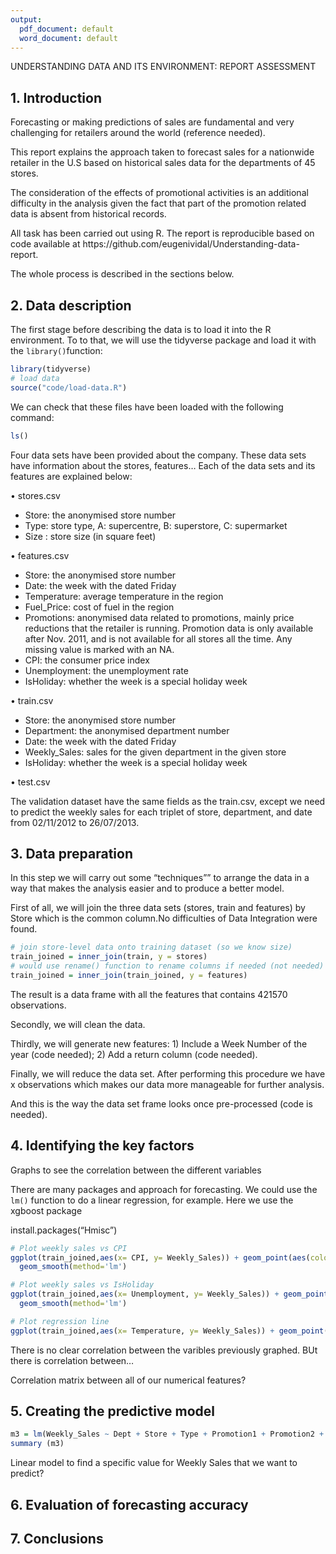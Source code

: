 ```yaml
---
output:
  pdf_document: default
  word_document: default
---
```


UNDERSTANDING DATA AND ITS ENVIRONMENT: REPORT ASSESSMENT

## 1. Introduction
Forecasting or making predictions of sales are fundamental and very challenging for retailers around the world (reference needed). 

This report explains the approach taken to forecast sales for a nationwide retailer in the U.S based on historical sales data for the departments of 45 stores. 

The consideration of the effects of promotional activities is an additional difficulty in the analysis given the fact that part of the promotion related data is absent from historical records. 

All task has been carried out using R. The report is reproducible based on code available at https://github.com/eugenividal/Understanding-data-report.

The whole process is described in the sections below.


## 2. Data description

The first stage before describing the data is to load it into the R environment. To to that, we will use the tidyverse package and load it with the `library()`function:

```r
library(tidyverse)
# load data
source("code/load-data.R")
```

We can check that these files have been loaded with the following command:

```r
ls()
```

Four data sets have been provided about the company. These data sets have information about the stores, features... Each of the data sets and its features are explained below:

•	stores.csv

- Store: the anonymised store number
- Type: store type, A: supercentre, B: superstore, C: supermarket
- Size : store size (in square feet)

•	features.csv

- Store: the anonymised store number
- Date:	the week with the dated Friday
- Temperature: average temperature in the region
- Fuel_Price: cost of fuel in the region
- Promotions:	anonymised data related to promotions, mainly price reductions that the retailer is running. Promotion data is only available after Nov. 2011, and is not available for all stores all the time. Any missing value is marked with an NA.
- CPI: the consumer price index
- Unemployment: the unemployment rate
- IsHoliday: whether the week is a special holiday week

•	train.csv

- Store: the anonymised store number
- Department: the anonymised department number
- Date: the week with the dated Friday
- Weekly_Sales: sales for the given department in the given store
- IsHoliday: whether the week is a special holiday week

•	test.csv

The validation dataset have the same fields as the train.csv, except we need to predict the weekly sales for each triplet of store, department, and date from 02/11/2012 to 26/07/2013.

## 3. Data preparation

In this step we will carry out some "techniques"" to arrange the data in a way that makes the analysis easier and to produce a better model.

First of all, we will join the three data sets (stores, train and features) by Store which is the common column.No difficulties of Data Integration were found.

```r
# join store-level data onto training dataset (so we know size)
train_joined = inner_join(train, y = stores)
# would use rename() function to rename columns if needed (not needed)
train_joined = inner_join(train_joined, y = features)
```

The result is a data frame with all the features that contains 421570 observations.

Secondly, we will clean the data.

Thirdly, we will generate new features: 1) Include a Week Number of the year (code needed); 2) Add a return column (code needed).

Finally, we will reduce the data set. After performing this procedure we have x observations which makes our data more manageable for further analysis.

And this is the way the data set frame looks once pre-processed (code is needed).

## 4. Identifying the key factors

Graphs to see the correlation between the different variables

There are many packages and approach for forecasting.
We could use the `lm()` function to do a linear regression, for example.
Here we use the xgboost package

install.packages("Hmisc")

```R
# Plot weekly sales vs CPI
ggplot(train_joined,aes(x= CPI, y= Weekly_Sales)) + geom_point(aes(color=train_joined$Type)) +stat_summary(fun.data=mean_cl_normal) + 
  geom_smooth(method='lm')
```




```r
# Plot weekly sales vs IsHoliday
ggplot(train_joined,aes(x= Unemployment, y= Weekly_Sales)) + geom_point(aes(color=train_joined$Type))+stat_summary(fun.data=mean_cl_normal) + 
  geom_smooth(method='lm')
```

```R
# Plot regression line
ggplot(train_joined,aes(x= Temperature, y= Weekly_Sales)) + geom_point(aes(color=train_joined$Type)) + geom_smooth()
```
 
There is no clear correlation between the varibles previously graphed. BUt there is correlation between...

Correlation matrix between all of our numerical features?


## 5. Creating the predictive model
 
```r
m3 = lm(Weekly_Sales ~ Dept + Store + Type + Promotion1 + Promotion2 + Promotion3 + Promotion4 + Promotion5 + CPI + Unemployment, data = train_joined)
summary (m3)

```


Linear model to find a specific value for Weekly Sales that we want to predict?

## 6. Evaluation of forecasting accuracy 



## 7. Conclusions